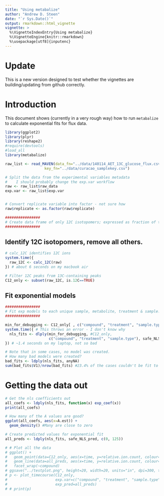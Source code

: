 ```yaml
---
title: "Using metabalize"
author: "Andrew D. Steen"
date: "`r Sys.Date()`"
output: rmarkdown::html_vignette
vignette: >
  %\VignetteIndexEntry{Using metabalize}
  %\VignetteEngine{knitr::rmarkdown}
  %\usepackage[utf8]{inputenc}
---
```

# Update
This is a new version designed to test whether the vignettes are building/updating from github correctly.

# Introduction
This document shows (currently in a very rough way) how to run `metabalize` to calculate exponential fits for flux data.

```r
library(ggplot2)
library(plyr)
library(reshape2)
#require(devtools)
#load_all
library(metabalize)

raw_list <- read_MAVEN(data_fn="../data/140114_AET_13C_glucose_flux.csv",
                  key_fn="../data/curacao_samplekey.csv")

# Split the data from the experimental variables metadata
#    I should probably change the exp.var workflow
raw <- raw_list$raw_data
exp.var <- raw_list$exp.var


# Convert replicate variable into factor - not sure how
raw$replicate <- as.factor(raw$replicate)

################
# Create data frame of only 12C isotopomers; expressed as fraction of total ions 
################
```
## Identify 12C isotopomers, remove all others.
```r
# calc_12C identifies 12C ions
system.time({
  raw_12C <- calc_12C(raw) 
}) # about 6 seconds on my macbook air

# Filter 12C peaks from 13C-containing peaks
C12_only <- subset(raw_12C, is.12C==TRUE)
```
## Fit exponential models
```r
################
# Fit exp models to each unique sample, metabolite, treatment & sample.type
################

min_for_debugging <- C12_only[ , c("compound", "treatment", "sample.type", "time", "relative.ion.count")]
system.time({ # This throws an error - I don't know why
  nls_fits <- dlply(min_for_debugging, #C12_only,
                    c("compound", "treatment", "sample.type"), safe_NLS, .inform=TRUE)
}) # ~1.4 seconds on my laptop, not so bad

# Note that in some cases, no model was created. 
# How many bad models were created?
bad_fits <- ldply(nls_fits, anyNA)
sum(bad_fits$V1)/nrow(bad_fits) #23.4% of the cases couldn't be fit to an exponential model
```


# Getting the data out
```r
# Get the nls coefficients out
all_coefs <- ldply(nls_fits, function(x) exp_coef(x))
print(all_coefs)

# How many of the A values are good?
ggplot(all_coefs, aes(x=A.est)) + 
  geom_density() #Many are close to zero

# Create predicted values for exponential fit
all_preds <- ldply(nls_fits, safe_NLS_pred, c(0, 125))

# # Plot all the data
# ggplot() +
#   geom_point(data=C12_only, aes(x=time, y=relative.ion.count, colour=sample.type)) + 
#   geom_line(data=all_preds, aes(x=time, y=relative.ion.count, colour=sample.type)) + 
#   facet_wrap(~compound)
# ggsave("../testplot.png", height=20, width=20, units="in", dpi=300, type="cairo")
# p <- plot_timecourse(C12_only, 
#                      exp.var=c("compound", "treatment", "sample.type", "time"),
#                      exp_pred=all_preds)
# # print(p)

```

